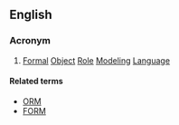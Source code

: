 ==English==

===Acronym===
{{rfc-header|Acronym}}
{{head|en|acronym}}

# {{context|computing|lang=en}} [[formal|Formal]] [[object|Object]] [[role|Role]] [[modeling|Modeling]] [[language|Language]]

====Related terms====
* [[ORM]]
* [[FORM]]